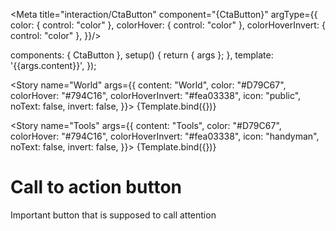 
<Meta title="interaction/CtaButton" component="{CtaButton}" argType={{
      color: { control: "color" },
      colorHover: { control: "color" },
      colorHoverInvert: { control: "color" },
}}/>

  components: { CtaButton },
  setup() {
    return { args };
  },
  template: '<CtaButton v-bind="args">{{args.content}}</CtaButton>',
});


<Story
  name="World"
  args={{
    content: "World",
    color: "#D79C67",
    colorHover: "#794C16",
    colorHoverInvert: "#fea03338",
    icon: "public",
    noText: false,
    invert: false,
  }}>
  {Template.bind({})}
</Story>

<Story
  name="Tools"
  args={{
    content: "Tools",
    color: "#D79C67",
    colorHover: "#794C16",
    colorHoverInvert: "#fea03338",
    icon: "handyman",
    noText: false,
    invert: false,
  }}>
  {Template.bind({})}
</Story>


# Call to action button

Important button that is supposed to call attention
